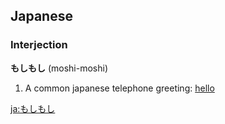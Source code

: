 ==Japanese==
===Interjection===

'''もしもし''' (moshi-moshi)

# A common japanese telephone greeting: [[hello]]

[[ja:もしもし]]